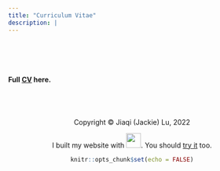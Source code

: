 ```yaml
---
title: "Curriculum Vitae"
description: |
---
```

<br>
<br>
<br>

#### Full [CV](cv.pdf) here.


<br>
<br>
<br>
<center> Copyright © Jiaqi (Jackie) Lu, 2022
<center>  I built my website with <img src="images/rstudio-logo.png" width="30">. You should [try it](https://rmarkdown.rstudio.com/) too.

```r
knitr::opts_chunk$set(echo = FALSE)
```

